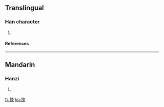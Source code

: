 ==Translingual==
===Han character===
{{Han char|rn=64|rad=手|as=06|sn=9|four=5409<sub>2</sub>|canj=手木月 (QDB)}}
# {{defn|Han|sort=手06}}
====References====
{{Han ref|kx=0428.200|dkj=12010|dj=0777.140|hdz=31867.060|uh=62FA|ud=25338|bh=CEE3|bd=52963}}
----
==Mandarin==
===Hanzi===
{{cmn-hanzi|pin=[[cè]] ([[ce4]])|wg=ts'e<sup>4</sup>}}
# {{defn|Mandarin}}

[[fr:拺]]
[[ko:拺]]